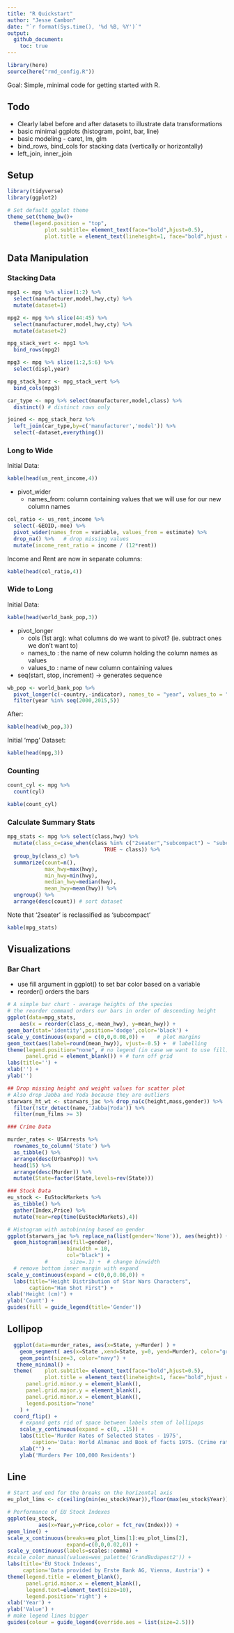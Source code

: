 ```yaml
---
title: "R Quickstart"
author: "Jesse Cambon"
date: "`r format(Sys.time(), '%d %B, %Y')`"
output:
  github_document:
    toc: true
---
```


```r
library(here)
source(here("rmd_config.R"))
```

Goal: Simple, minimal code for getting started with R.

## Todo 
* Clearly label before and after datasets to illustrate data transformations
* basic minimal ggplots (histogram, point, bar, line)
* basic modeling - caret, lm, glm
* bind_rows, bind_cols for stacking data (vertically or horizontally)
* left_join, inner_join 

## Setup

```r
library(tidyverse)
library(ggplot2)

# Set default ggplot theme
theme_set(theme_bw()+
  theme(legend.position = "top",
            plot.subtitle= element_text(face="bold",hjust=0.5),
            plot.title = element_text(lineheight=1, face="bold",hjust = 0.5)))
```

## Data Manipulation

### Stacking Data

```r
mpg1 <- mpg %>% slice(1:2) %>% 
  select(manufacturer,model,hwy,cty) %>%
  mutate(dataset=1)

mpg2 <- mpg %>% slice(44:45) %>%
  select(manufacturer,model,hwy,cty) %>%
  mutate(dataset=2)

mpg_stack_vert <- mpg1 %>% 
  bind_rows(mpg2)

mpg3 <- mpg %>% slice(1:2,5:6) %>%
  select(displ,year)

mpg_stack_horz <- mpg_stack_vert %>%
  bind_cols(mpg3)

car_type <- mpg %>% select(manufacturer,model,class) %>%
  distinct() # distinct rows only

joined <- mpg_stack_horz %>%
  left_join(car_type,by=c('manufacturer','model')) %>% 
  select(-dataset,everything())
```

### Long to Wide
Initial Data:
```r
kable(head(us_rent_income,4))
```

* pivot_wider
  * names_from: column containing values that we will use for our new column names
  
```r
col_ratio <- us_rent_income %>%
  select(-GEOID,-moe) %>%
  pivot_wider(names_from = variable, values_from = estimate) %>% 
  drop_na() %>%   # drop missing values
  mutate(income_rent_ratio = income / (12*rent))
```

Income and Rent are now in separate columns:

```r
kable(head(col_ratio,4))
```

### Wide to Long 
Initial Data:
```r
kable(head(world_bank_pop,3))
```

* pivot_longer
  * cols (1st arg): what columns do we want to pivot? (ie. subtract ones we don't want to)
  * names_to : the name of new column holding the column names as values
  * values_to : name of new column containing values
* seq(start, stop, increment)  ->  generates sequence

```r
wb_pop <- world_bank_pop %>%
  pivot_longer(c(-country,-indicator), names_to = "year", values_to = "value") %>%
  filter(year %in% seq(2000,2015,5))
```

After:
```r
kable(head(wb_pop,3))
```

Initial 'mpg' Dataset:
```r
kable(head(mpg,3))
```

### Counting
```r
count_cyl <- mpg %>%
  count(cyl)
```

```r
kable(count_cyl)
```

### Calculate Summary Stats
```r
mpg_stats <- mpg %>% select(class,hwy) %>%
  mutate(class_c=case_when(class %in% c("2seater","subcompact") ~ "subcompact",
                               TRUE ~ class)) %>%
  group_by(class_c) %>%
  summarize(count=n(),
            max_hwy=max(hwy),
            min_hwy=min(hwy),
            median_hwy=median(hwy),
            mean_hwy=mean(hwy)) %>%
  ungroup() %>%
  arrange(desc(count)) # sort dataset
```

Note that '2seater' is reclassified as 'subcompact'

```r
kable(mpg_stats)
```

## Visualizations

### Bar Chart

* use fill argument in ggplot() to set bar color based on a variable
* reorder() orders the bars
```r
# A simple bar chart - average heights of the species
# the reorder command orders our bars in order of descending height
ggplot(data=mpg_stats,
    aes(x = reorder(class_c,-mean_hwy), y=mean_hwy)) +
geom_bar(stat='identity',position='dodge',color='black') +
scale_y_continuous(expand = c(0,0,0.08,0)) +    # plot margins
geom_text(aes(label=round(mean_hwy)), vjust=-0.5) +  # labelling
theme(legend.position="none", # no legend (in case we want to use fill)
      panel.grid = element_blank()) + # turn off grid
labs(title='') +
xlab('') +
ylab('')
```




```r
## Drop missing height and weight values for scatter plot
# Also drop Jabba and Yoda because they are outliers
starwars_ht_wt <- starwars_jac %>% drop_na(c(height,mass,gender)) %>%
  filter(!str_detect(name,'Jabba|Yoda')) %>% 
  filter(num_films >= 3) 

### Crime Data

murder_rates <- USArrests %>% 
  rownames_to_column('State') %>%
  as_tibble() %>%
  arrange(desc(UrbanPop)) %>%
  head(15) %>%
  arrange(desc(Murder)) %>% 
  mutate(State=factor(State,levels=rev(State)))

### Stock Data
eu_stock <- EuStockMarkets %>% 
  as_tibble() %>%
  gather(Index,Price) %>%
  mutate(Year=rep(time(EuStockMarkets),4)) 
```

```r
# Histogram with autobinning based on gender
ggplot(starwars_jac %>% replace_na(list(gender='None')), aes(height)) + #scale_fill_manual(values = wes_palette('Moonrise2')) +
  geom_histogram(aes(fill=gender), 
                   binwidth = 10, 
                   col="black") +
            #       size=.1) +  # change binwidth
  # remove bottom inner margin with expand
scale_y_continuous(expand = c(0,0,0.08,0)) + 
  labs(title="Height Distribution of Star Wars Characters", 
       caption="Han Shot First") +
xlab('Height (cm)') +
ylab('Count') +
guides(fill = guide_legend(title='Gender'))
```



## Lollipop

```r
  ggplot(data=murder_rates, aes(x=State, y=Murder) ) +
    geom_segment( aes(x=State ,xend=State, y=0, yend=Murder), color="grey") +
    geom_point(size=3, color="navy") +
   theme_minimal() +
  theme(    plot.subtitle= element_text(face="bold",hjust=0.5),
            plot.title = element_text(lineheight=1, face="bold",hjust = 0.5),
      panel.grid.minor.y = element_blank(),
      panel.grid.major.y = element_blank(),
      panel.grid.minor.x = element_blank(),
      legend.position="none"
    ) +
  coord_flip() +
    # expand gets rid of space between labels stem of lollipops
    scale_y_continuous(expand = c(0, .15)) + 
    labs(title='Murder Rates of Selected States - 1975',
        caption='Data: World Almanac and Book of facts 1975. (Crime rates)') +
    xlab("") +
    ylab('Murders Per 100,000 Residents')
```

## Line

```r

# Start and end for the breaks on the horizontal axis
eu_plot_lims <- c(ceiling(min(eu_stock$Year)),floor(max(eu_stock$Year)))

# Performance of EU Stock Indexes
ggplot(eu_stock,
          aes(x=Year,y=Price,color = fct_rev(Index))) +
geom_line() +
scale_x_continuous(breaks=eu_plot_lims[1]:eu_plot_lims[2],
                   expand=c(0,0,0.02,0)) +
scale_y_continuous(labels=scales::comma) + 
#scale_color_manual(values=wes_palette('GrandBudapest2')) +
labs(title='EU Stock Indexes',
     caption='Data provided by Erste Bank AG, Vienna, Austria') +
theme(legend.title = element_blank(),
      panel.grid.minor.x = element_blank(),
      legend.text=element_text(size=10),
      legend.position='right') +
xlab('Year') +
ylab('Value') +
# make legend lines bigger
guides(colour = guide_legend(override.aes = list(size=2.5))) 

```

